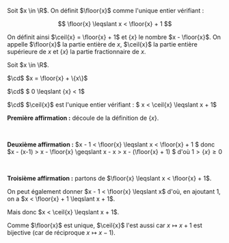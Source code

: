 

<Item type='definition' titre='partie entière et fractionnaire' searchDesc="réel entier">

Soit $x \in \R$. On définit $\floor{x}$ comme l'unique entier vérifiant :

$$ 
\floor{x} \leqslant x < \floor{x} + 1
$$

On définit ainsi $\ceil{x} = \floor{x} + 1$ et $\{x\}$ le nombre $x - \floor{x}$. On appelle $\floor{x}$ la partie entière de $x$, $\ceil{x}$ la partie entière supérieure de $x$ et $\{x\}$ la partie fractionnaire de $x$.
</Item>

<Item type='proposition' titre='propriétés de la partie entière' searchDesc="réel entier">

Soit $x \in \R$.

$\cd$ $x = \floor{x} + \{x\}$

$\cd$ $ 0 \leqslant \{x\} < 1$

$\cd$ $\ceil{x}$ est l'unique entier vérifiant : $  x < \ceil{x} \leqslant x + 1$


</Item>

<Hideable type='démonstration' titre=''>

**Première affirmation :** découle de la définition de $\{x\}$.

<br/>

**Deuxième affirmation :**  $x - 1 <  \floor{x} \leqslant x < \floor{x} + 1 $ donc  $x - (x-1) > x - \floor{x} \geqslant x - x > x - (\floor{x} + 1) $ d'où  $1 > \{x\} \geqslant 0$

<br/>

**Troisième affirmation :** partons de $\floor{x} \leqslant x < \floor{x} + 1$. 

On peut également donner $x - 1 < \floor{x} \leqslant x$ d'où, en ajoutant $1$, on a $x < \floor{x} + 1 \leqslant x + 1$. 

Mais donc $x < \ceil{x} \leqslant x + 1$. 

Comme $\floor{x}$ est unique, $\ceil{x}$ l'est aussi car $x \mapsto x + 1$ est bijective (car de réciproque $x \mapsto x - 1$).

</Hideable>
